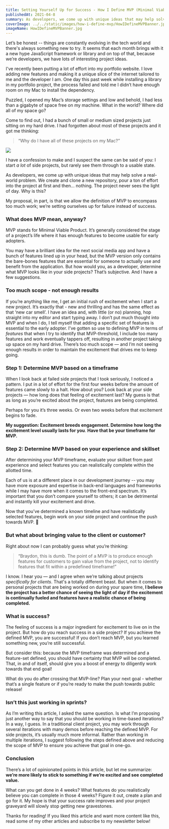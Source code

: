 ```yaml
---
title: Setting Yourself Up for Success - How I Define MVP (Minimal Viable Product)
publishedAt: 2021-04-8
summary: As developers, we come up with unique ideas that may help solve a real-world problem. We create and clone a new repository, pour a ton of effort into the project at first and then… nothing. The project never sees the light of day. Why is this? Here's my proposal.
coverImage: ../../static/images/how-i-define-mvp/HowIDefineMVPBanner.jpg
imageName: HowIDefineMVPBanner.jpg
---
```


Let’s be honest -- things are constantly evolving in the tech world and there's always something new to try. It seems that each month brings with it a new hype JavaScript framework or library and on top of that, because we’re developers, we have lots of interesting project ideas.

I've recently been putting a lot of effort into my portfolio website. I love adding new features and making it a unique slice of the internet tailored to me and the developer I am. One day this past week while installing a library in my portfolio project, the process failed and told me I didn’t have enough room on my Mac to install the dependency.

Puzzled, I opened my Mac’s storage settings and low and behold, I had less than a gigabyte of space free on my machine. What in the world? Where did all of my space go?

Come to find out, I had a bunch of small or medium sized projects just sitting on my hard drive. I had forgotten about most of these projects and it got me thinking:

<blockquote>“Why do I have all of these projects on my Mac?”</blockquote>

![](https://img.devrant.com/devrant/rant/r_1558252_FgBYz.jpg)

I have a confession to make and I suspect the same can be said of you: I start _a lot_ of side projects, but rarely see them through to a usable state.

As developers, we come up with unique ideas that may help solve a real-world problem. We create and clone a new repository, pour a ton of effort into the project at first and then… nothing. The project never sees the light of day. Why is this?

My proposal, in part, is that we allow the definition of MVP to encompass too much work; we’re setting ourselves up for failure instead of success.

### What does MVP mean, anyway?

MVP stands for Minimal Viable Product. It’s generally considered the stage of a project’s life where it has enough features to become usable for early adopters.

You may have a brilliant idea for the next social media app and have a bunch of features lined up in your head, but the MVP version only contains the bare-bones features that are essential for someone to actually use and benefit from the application. But how would you, as a developer, determine what MVP looks like in your side projects? That’s subjective. And I have a few suggestions.

### Too much scope - not enough results

If you’re anything like me, I get an initial rush of excitement when I start a new project. It’s exactly that - new and thrilling and has the same effect as that ‘new car smell’. I have an idea and, with little (or no) planning, hop straight into my editor and start typing away. I don’t put much thought into MVP and when I do, I tell myself that adding a specific set of features is essential to the early adopter. I’ve gotten so use to defining MVP in terms of _features_ that when I try to identify that MVP-threshold, I include too many features and work eventually tappers off, resulting in another project taking up space on my hard drive. There’s too much scope — and I’m not seeing enough results in order to maintain the excitement that drives me to keep going.

### Step 1: Determine MVP based on a timeframe

When I look back at failed side projects that I took seriously, I noticed a pattern. I put in a lot of effort for the first four weeks before the amount of features came slowly to a halt. How about you? Look back at your side projects — how long does that feeling of excitement last? My guess is that as long as you’re excited about the project, features are being completed.

Perhaps for you it’s three weeks. Or even two weeks before that excitement begins to fade.

**My suggestion: Excitement breeds engagement. Determine how long the excitement level usually lasts for you**. **Have that be your timeframe for MVP.**

### Step 2: Determine MVP based on your experience and skillset

After determining your MVP timeframe, evaluate your skillset from past experience and select features you can realistically complete within the allotted time.

Each of us is at a different place in our development journey -- you may have more exposure and expertise in back-end languages and frameworks while I may have more when it comes to the front-end spectrum. It’s important that you don’t compare yourself to others; it can be detrimental and instantly kill your excitement and drive.

Now that you’ve determined a known timeline and have realistically selected features, begin work on your side project and continue the push towards MVP. 🎉

### But what about bringing value to the client or customer?

Right about now I can probably guess what you’re thinking:

<blockquote>
  “Braydon, this is dumb. The point of a MVP is to produce enough features for
  customers to gain value from the project, not to identify features that fit
  within a predefined timeframe!”
</blockquote>

I know. I hear you — and I agree when we’re talking about projects _specifically for clients_. That's a totally different beast. But when it comes to personal projects that are being worked on during your spare time, **I believe the project has a better chance of seeing the light of day if the excitement is continually fueled and features have a realistic chance of being completed.**

### What is success?

The feeling of success is a major ingredient for excitement to live on in the project. But how do you reach success in a side project? If you achieve the defined MVP, you are successful! If you don’t reach MVP, but you learned something new, you’re still successful.

But consider this: because the MVP timeframe was determined and a feature-set defined, you should have certainty that MVP will be completed. That, in and of itself, should give you a boost of energy to diligently work towards that end goal!

What do you do after crossing that MVP-line? Plan your next goal - whether that’s a single feature or if you’re ready to make the push towards public release!

### Isn’t this just working in sprints?

As I’m writing this article, I asked the same question. Is what I’m proposing just another way to say that you should be working in time-based iterations? In a way, I guess. In a traditional client project, you may work through several iterations with many demos before reaching the defined MVP. For side projects, it’s usually much more informal. Rather than working in multiple iterations, I suggest following the steps defined above and reducing the scope of MVP to ensure you achieve that goal in one-go.

### Conclusion

There’s a lot of opinionated points in this article, but let me summarize: **we’re more likely to stick to something if we’re excited and see completed value.**

What can you get done in 4 weeks? What features do you realistically believe you can complete in those 4 weeks? Figure it out, create a plan and go for it. My hope is that your success rate improves and your project graveyard will slowly stop getting new gravestones.

Thanks for reading! If you liked this article and want more content like this, read some of my other articles and subscribe to my newsletter below!
